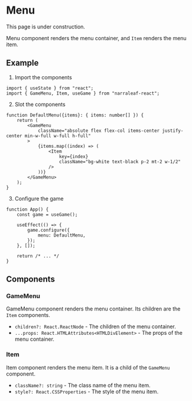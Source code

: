 
# Menu

<Callout type="warning" emoji="⚠️">
    This page is under construction.
</Callout>

Menu component renders the menu container, and `Item` renders the menu item.

## Example

1. Import the components

```tsx
import { useState } from "react";
import { GameMenu, Item, useGame } from "narraleaf-react";
```

2. Slot the components

```tsx
function DefaultMenu({items}: { items: number[] }) {
    return (
        <GameMenu
            className="absolute flex flex-col items-center justify-center min-w-full w-full h-full"
        >
            {items.map((index) => (
                <Item
                    key={index}
                    className="bg-white text-black p-2 mt-2 w-1/2"
                />
            ))}
        </GameMenu>
    );
}
```

3. Configure the game

```tsx
function App() {
    const game = useGame();

    useEffect(() => {
        game.configure({
            menu: DefaultMenu,
        });
    }, []);

    return /* ... */
}
```

## Components

### GameMenu

GameMenu component renders the menu container. Its children are the `Item` components.

- `children?: React.ReactNode` - The children of the menu container.
- `...props: React.HTMLAttributes<HTMLDivElement>` - The props of the menu container.

### Item

Item component renders the menu item. It is a child of the `GameMenu` component.  

- `className?: string` - The class name of the menu item.
- `style?: React.CSSProperties` - The style of the menu item.
